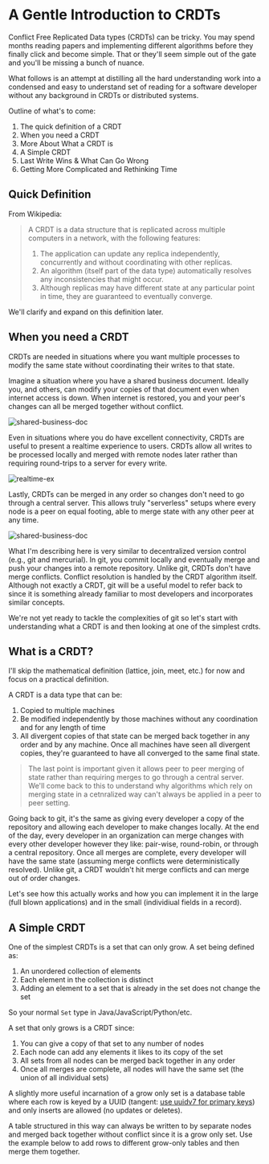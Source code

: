 
# A Gentle Introduction to CRDTs

Conflict Free Replicated Data types (CRDTs) can be tricky. You may spend months reading papers and implementing different algorithms before they finally click and become simple. That or they'll seem simple out of the gate and you'll be missing a bunch of nuance.

What follows is an attempt at distilling all the hard understanding work into a condensed and easy to understand set of reading for a software developer without any background in CRDTs or distributed systems.

Outline of what's to come:

1. The quick definition of a CRDT
2. When you need a CRDT
3. More About What a CRDT is
4. A Simple CRDT
5. Last Write Wins & What Can Go Wrong
6. Getting More Complicated and Rethinking Time

## Quick Definition

From Wikipedia:

> A CRDT is a data structure that is replicated across multiple computers in a network, with the following features:
>
> 1. The application can update any replica independently, concurrently and without coordinating with other replicas.
> 2. An algorithm (itself part of the data type) automatically resolves any inconsistencies that might occur.
> 3. Although replicas may have different state at any particular point in time, they are guaranteed to eventually converge.

We'll clarify and expand on this definition later.

## When you need a CRDT

CRDTs are needed in situations where you want multiple processes to modify the same state without coordinating their writes to that state.

Imagine a situation where you have a shared business document. Ideally you, and others, can modify your copies of that document even when internet access is down. When internet is restored, you and your peer's changes can all be merged together without conflict.

![shared-business-doc](/blog/gentle-intro-to-crdts/business-doc-central.png)

Even in situations where you do have excellent connectivity, CRDTs are useful to present a realtime experience to users. CRDTs allow all writes to be processed locally and merged with remote nodes later rather than requiring round-trips to a server for every write.

![realtime-ex](/blog/gentle-intro-to-crdts/realtime-ex.png)

Lastly, CRDTs can be merged in any order so changes don't need to go through a central server. This allows truly "serverless" setups where every node is a peer on equal footing, able to merge state with any other peer at any time.

![shared-business-doc](/blog/gentle-intro-to-crdts/business-doc-p2p.png)

What I'm describing here is very similar to decentralized version control (e.g., git and mercurial). In git, you commit locally and eventually merge and push your changes into a remote repository. Unlike git, CRDTs don't have merge conflicts. Conflict resolution is handled by the CRDT algorithm itself. Although not exactly a CRDT, git will be a useful model to refer back to since it is something already familiar to most developers and incorporates similar concepts.

We're not yet ready to tackle the complexities of git so let's start with understanding what a CRDT is and then looking at one of the simplest crdts.

## What is a CRDT?

I'll skip the mathematical definition (lattice, join, meet, etc.) for now and focus on a practical definition.

A CRDT is a data type that can be:

1. Copied to multiple machines
2. Be modified independently by those machines without any coordination and for any length of time
3. All divergent copies of that state can be merged back together in any order and by any machine. Once all machines have seen all divergent copies, they're guaranteed to have all converged to the same final state.

> The last point is important given it allows peer to peer merging of state rather than requiring merges to go through a central server. We'll come back to this to understand why algorithms which rely on merging state in a cetnralized way can't always be applied in a peer to peer setting.

Going back to git, it's the same as giving every developer a copy of the repository and allowing each developer to make changes locally. At the end of the day, every developer in an organization can merge changes with every other developer however they like: pair-wise, round-robin, or through a central repository. Once all merges are complete, every developer will have the same state (assuming merge conflicts were deterministically resolved). Unlike git, a CRDT wouldn't hit merge conflicts and can merge out of order changes.

Let's see how this actually works and how you can implement it in the large (full blown applications) and in the small (individiual fields in a record).

## A Simple CRDT

One of the simplest CRDTs is a set that can only grow. A set being defined as:

1. An unordered collection of elements
2. Each element in the collection is distinct
3. Adding an element to a set that is already in the set does not change the set

So your normal `Set` type in Java/JavaScript/Python/etc.

A set that only grows is a CRDT since:

1. You can give a copy of that set to any number of nodes
2. Each node can add any elements it likes to its copy of the set
3. All sets from all nodes can be merged back together in any order
4. Once all merges are complete, all nodes will have the same set (the union of all individual sets)

A slightly more useful incarnation of a grow only set is a database table where each row is keyed by a UUID (tangent: [use uuidv7 for primary keys](https://blog.devgenius.io/analyzing-new-unique-identifier-formats-uuidv6-uuidv7-and-uuidv8-d6cc5cd7391a)) and only inserts are allowed (no updates or deletes).

A table structured in this way can always be written to by separate nodes and merged back together without conflict since it is a grow only set. Use the example below to add rows to different grow-only tables and then merge them together.

<GSetExample />
